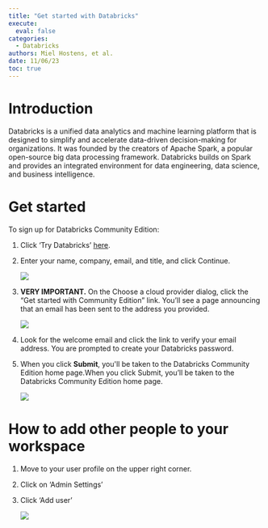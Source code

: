 ```yaml
---
title: "Get started with Databricks"
execute:
  eval: false
categories:
  - Databricks
authors: Miel Hostens, et al.
date: 11/06/23
toc: true
---
```


# Introduction

Databricks is a unified data analytics and machine learning platform that is designed to simplify and accelerate data-driven decision-making for organizations. It was founded by the creators of Apache Spark, a popular open-source big data processing framework. Databricks builds on Spark and provides an integrated environment for data engineering, data science, and business intelligence.

# Get started

To sign up for Databricks Community Edition:

1.  Click 'Try Databricks' [here](https://www.databricks.com/try-databricks#account).

2.  Enter your name, company, email, and title, and click Continue.

    ![](images/Login1-01.jpg)

3.  **VERY IMPORTANT.** On the Choose a cloud provider dialog, click the "Get started with Community Edition" link. You'll see a page announcing that an email has been sent to the address you provided.

    ![](images/Login2.jpg)

4.  Look for the welcome email and click the link to verify your email address. You are prompted to create your Databricks password.

5.  When you click **Submit**, you\'ll be taken to the Databricks Community Edition home page.When you click Submit, you'll be taken to the Databricks Community Edition home page.

    ![](https://docs.databricks.com/en/_images/landing-aws-ce.png)

# How to add other people to your workspace

1.  Move to your user profile on the upper right corner.

2.  Click on 'Admin Settings'

3.  Click 'Add user'

    ![](https://i.stack.imgur.com/qqv0L.png)
